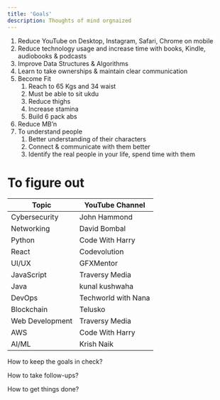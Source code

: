 ```yaml
---
title: 'Goals'
description: Thoughts of mind orgnaized
---
```


1. Reduce YouTube on Desktop, Instagram, Safari, Chrome on mobile
2. Reduce technology usage and increase time with books, Kindle, audiobooks & podcasts
3. Improve Data Structures & Algorithms
4. Learn to take ownerships & maintain clear communication
5. Become Fit
    1. Reach to 65 Kgs and 34 waist
    2. Must be able to sit ukdu
    3. Reduce thighs
    4. Increase stamina
    5. Build 6 pack abs
6. Reduce MB’n
7. To understand people
    1. Better understanding of their characters
    2. Connect & communicate with them better
    3. Identify the real people in your life, spend time with them


# To figure out

| Topic | YouTube Channel |
| --- | --- |
| Cybersecurity | John Hammond |
| Networking | David Bombal |
| Python | Code With Harry |
| React | Codevolution |
| UI/UX | GFXMentor |
| JavaScript | Traversy Media |
| Java | kunal kushwaha |
| DevOps | Techworld with Nana |
| Blockchain | Telusko |
| Web Development | Traversy Media |
| AWS | Code With Harry |
| AI/ML | Krish Naik |

How to keep the goals in check?

How to take follow-ups?

How to get things done?